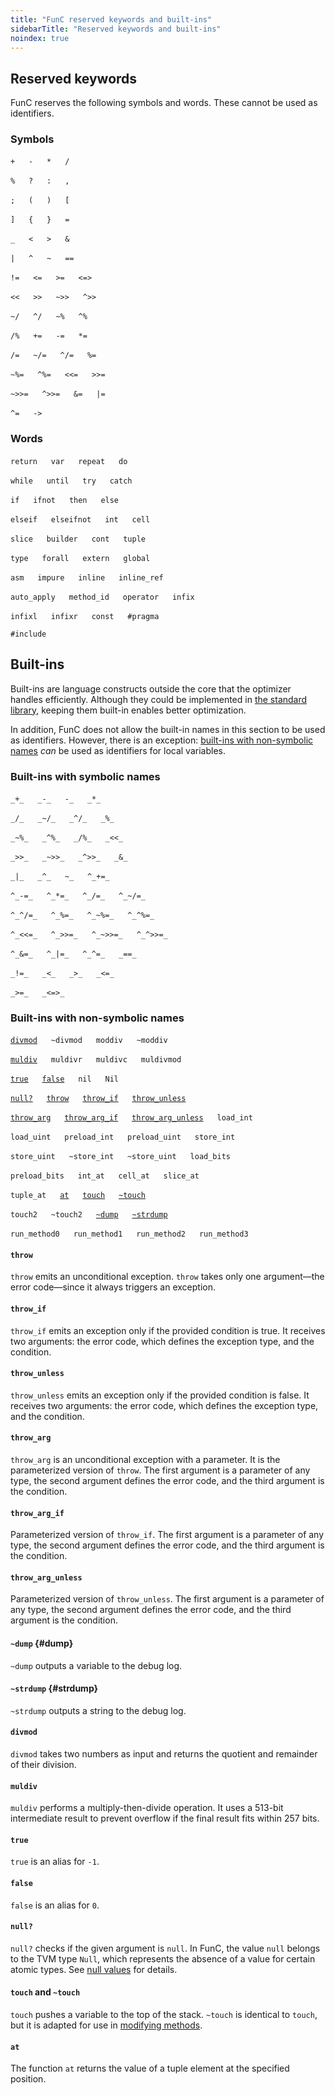 ```yaml
---
title: "FunC reserved keywords and built-ins"
sidebarTitle: "Reserved keywords and built-ins"
noindex: true
---
```



## Reserved keywords

FunC reserves the following symbols and words. These cannot be used as identifiers.

### Symbols 

`+` &emsp; `-` &emsp; `*` &emsp; `/`

`%` &emsp; `?` &emsp; `:` &emsp; `,`

`;` &emsp; `(` &emsp; `)` &emsp; `[` 

`]` &emsp; `{` &emsp; `}` &emsp; `=`

`_` &emsp; `<` &emsp; `>` &emsp; `&` 

`|` &emsp; `^` &emsp; `~` &emsp; `==`

`!=` &emsp; `<=` &emsp; `>=` &emsp; `<=>`

`<<` &emsp; `>>` &emsp; `~>>` &emsp; `^>>`

`~/` &emsp; `^/` &emsp; `~%` &emsp; `^%`

`/%` &emsp; `+=` &emsp; `-=` &emsp; `*=`

`/=` &emsp; `~/=` &emsp; `^/=` &emsp; `%=`

`~%=` &emsp; `^%=` &emsp; `<<=` &emsp; `>>=`

`~>>=` &emsp; `^>>=` &emsp; `&=` &emsp; `|=`

`^=` &emsp; `->`

### Words

`return` &emsp; `var` &emsp; `repeat` &emsp; `do`

`while` &emsp; `until` &emsp; `try` &emsp; `catch`

`if` &emsp; `ifnot` &emsp; `then` &emsp; `else`

`elseif` &emsp; `elseifnot` &emsp; `int` &emsp; `cell`

`slice` &emsp; `builder` &emsp; `cont` &emsp; `tuple`

`type` &emsp; `forall` &emsp; `extern` &emsp; `global`

`asm` &emsp; `impure` &emsp; `inline` &emsp; `inline_ref`

`auto_apply` &emsp; `method_id` &emsp; `operator` &emsp; `infix`

`infixl` &emsp; `infixr` &emsp; `const` &emsp; `#pragma`

`#include`

## Built-ins

Built-ins are language constructs outside the core that the optimizer handles efficiently. Although they could be implemented in [the standard library](stdlib), keeping them built-in enables better optimization.

In addition, FunC does not allow the built-in names in this section to be used as identifiers.
However, there is an exception: [built-ins with non-symbolic names](#built-ins-with-non-symbolic-names) 
_can_ be used as identifiers for local variables.

### Built-ins with symbolic names

`_+_` &emsp; `_-_` &emsp; `-_` &emsp; `_*_`
 
`_/_` &emsp; `_~/_` &emsp; `_^/_` &emsp; `_%_`

`_~%_` &emsp; `_^%_` &emsp; `_/%_` &emsp; `_<<_`

`_>>_` &emsp; `_~>>_` &emsp; `_^>>_` &emsp; `_&_`

`_|_` &emsp; `_^_` &emsp; `~_` &emsp; `^_+=_`

`^_-=_` &emsp; `^_*=_` &emsp; `^_/=_` &emsp; `^_~/=_`

`^_^/=_` &emsp; `^_%=_` &emsp; `^_~%=_` &emsp; `^_^%=_`

`^_<<=_` &emsp; `^_>>=_` &emsp; `^_~>>=_` &emsp; `^_^>>=_`

`^_&=_` &emsp; `^_|=_` &emsp; `^_^=_` &emsp; `_==_`

`_!=_` &emsp; `_<_` &emsp; `_>_` &emsp; `_<=_`

`_>=_` &emsp; `_<=>_` 
  
### Built-ins with non-symbolic names

[`divmod`](#divmod) &emsp; `~divmod` &emsp; `moddiv` &emsp; `~moddiv`

[`muldiv`](#muldiv) &emsp; `muldivr` &emsp; `muldivc` &emsp; `muldivmod`

[`true`](#true) &emsp; [`false`](#false) &emsp; `nil` &emsp; `Nil` 

[`null?`](#null%3F) &emsp; [`throw`](#throw) &emsp; [`throw_if`](#throw-if) &emsp; [`throw_unless`](#throw-unless)

[`throw_arg`](#throw-arg) &emsp; [`throw_arg_if`](#throw-arg-if) &emsp; [`throw_arg_unless`](#throw-arg-unless) &emsp; `load_int`

`load_uint` &emsp; `preload_int` &emsp; `preload_uint` &emsp; `store_int`

`store_uint` &emsp; `~store_int` &emsp; `~store_uint` &emsp; `load_bits`

`preload_bits` &emsp; `int_at` &emsp; `cell_at` &emsp; `slice_at`

`tuple_at` &emsp; [`at`](#at) &emsp; [`touch`](#touch-and-touch) &emsp; [`~touch`](#touch-and-touch)

`touch2` &emsp; `~touch2` &emsp; [`~dump`](#dump) &emsp; [`~strdump`](#strdump)

`run_method0` &emsp; `run_method1` &emsp; `run_method2` &emsp; `run_method3`



#### `throw`

`throw` emits an unconditional exception. `throw` takes only one argument—the error code—since it always triggers an exception.

#### `throw_if`

`throw_if` emits an exception only if the provided condition is true. It receives two arguments: the error code, which defines the exception type, and 
the condition.

#### `throw_unless`

`throw_unless` emits an exception only if the provided condition is false. It receives two arguments: the error code, which defines the exception type, and 
the condition.

#### `throw_arg`

`throw_arg` is an unconditional exception with a parameter. It is the parameterized version of `throw`.
The first argument is a parameter of any type, the second argument defines the error code, and the third argument is the condition.

#### `throw_arg_if`

Parameterized version of `throw_if`.
The first argument is a parameter of any type, the second argument defines the error code, and the third argument is the condition.

#### `throw_arg_unless`

Parameterized version of `throw_unless`.
The first argument is a parameter of any type, the second argument defines the error code, and the third argument is the condition.

#### `~dump` {#dump}

`~dump` outputs a variable to the debug log.

#### `~strdump` {#strdump}

`~strdump` outputs a string to the debug log.

#### `divmod`

`divmod` takes two numbers as input and returns the quotient and remainder of their division.

#### `muldiv`

`muldiv` performs a multiply-then-divide operation.
It uses a 513-bit intermediate result to prevent overflow if the final result fits within 257 bits.

#### `true`

`true` is an alias for `-1`.

#### `false`

`false` is an alias for `0`.

#### `null?`

`null?` checks if the given argument is `null`. In FunC, the value `null` belongs to the TVM type `Null`, which represents the absence of a value for certain atomic types. 
See [null values](/language/func/types#null-values) for details.
 

#### `touch` and `~touch`

`touch` pushes a variable to the top of the stack. `~touch` is identical to `touch`, but it is adapted for use in [modifying methods](functions#modifying-functions). 

#### `at` 

The function `at` returns the value of a tuple element at the specified position.
